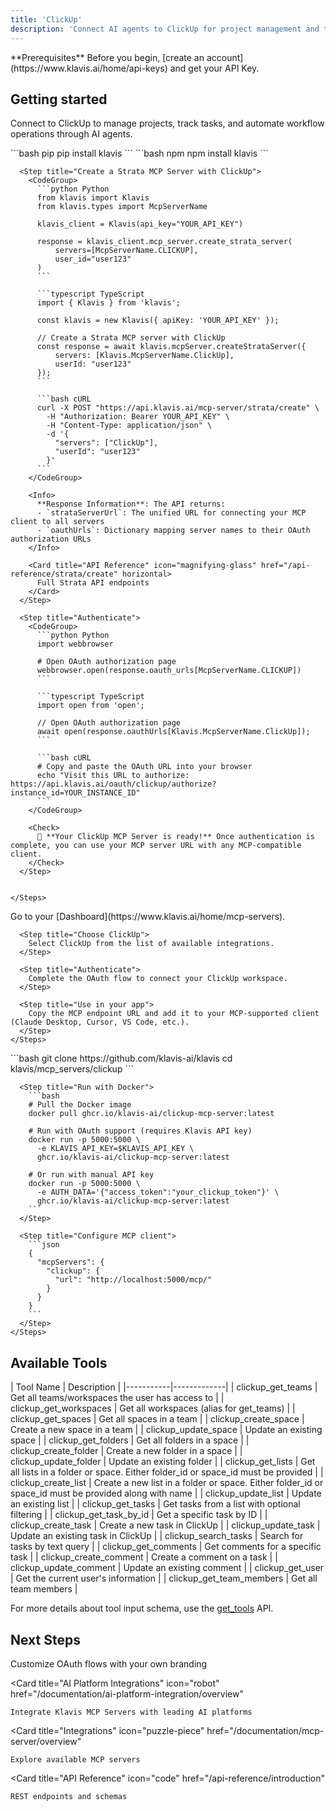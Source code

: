 ```yaml
---
title: 'ClickUp'
description: 'Connect AI agents to ClickUp for project management and task tracking'
---
```


<Info>
  **Prerequisites**
  Before you begin, [create an account](https://www.klavis.ai/home/api-keys) and get your API Key.
</Info>

## Getting started

Connect to ClickUp to manage projects, track tasks, and automate workflow operations through AI agents.

<Tabs>
  <Tab title="API">
    <Steps>
      <Step title="Install the SDKs (optional)">
        <CodeGroup>
          ```bash pip
          pip install klavis
          ```
          ```bash npm
          npm install klavis
          ```
        </CodeGroup>
      </Step>
      
      <Step title="Create a Strata MCP Server with ClickUp">
        <CodeGroup>
          ```python Python
          from klavis import Klavis
          from klavis.types import McpServerName
          
          klavis_client = Klavis(api_key="YOUR_API_KEY")
          
          response = klavis_client.mcp_server.create_strata_server(
              servers=[McpServerName.CLICKUP],
              user_id="user123"
          )
          ```
          
          ```typescript TypeScript
          import { Klavis } from 'klavis';
          
          const klavis = new Klavis({ apiKey: 'YOUR_API_KEY' });
          
          // Create a Strata MCP server with ClickUp
          const response = await klavis.mcpServer.createStrataServer({
              servers: [Klavis.McpServerName.ClickUp],
              userId: "user123"
          });
          ```
          
          ```bash cURL
          curl -X POST "https://api.klavis.ai/mcp-server/strata/create" \
            -H "Authorization: Bearer YOUR_API_KEY" \
            -H "Content-Type: application/json" \
            -d '{
              "servers": ["ClickUp"],
              "userId": "user123"
            }'
          ```
        </CodeGroup>
        
        <Info>
          **Response Information**: The API returns:
          - `strataServerUrl`: The unified URL for connecting your MCP client to all servers
          - `oauthUrls`: Dictionary mapping server names to their OAuth authorization URLs
        </Info>

        <Card title="API Reference" icon="magnifying-glass" href="/api-reference/strata/create" horizontal>
          Full Strata API endpoints
        </Card>
      </Step>
      
      <Step title="Authenticate">
        <CodeGroup>
          ```python Python
          import webbrowser
          
          # Open OAuth authorization page
          webbrowser.open(response.oauth_urls[McpServerName.CLICKUP])
          ```
          
          ```typescript TypeScript
          import open from 'open';
          
          // Open OAuth authorization page
          await open(response.oauthUrls[Klavis.McpServerName.ClickUp]);
          ```
          
          ```bash cURL
          # Copy and paste the OAuth URL into your browser
          echo "Visit this URL to authorize: https://api.klavis.ai/oauth/clickup/authorize?instance_id=YOUR_INSTANCE_ID"
          ```
        </CodeGroup>
        
        <Check>
          🎉 **Your ClickUp MCP Server is ready!** Once authentication is complete, you can use your MCP server URL with any MCP-compatible client.
        </Check>
      </Step>
      

    </Steps>
  </Tab>
  
  <Tab title="UI">
    <Steps>
      <Step title="Open Dashboard">
        Go to your [Dashboard](https://www.klavis.ai/home/mcp-servers).
      </Step>
      
      <Step title="Choose ClickUp">
        Select ClickUp from the list of available integrations.
      </Step>
      
      <Step title="Authenticate">
        Complete the OAuth flow to connect your ClickUp workspace.
      </Step>
      
      <Step title="Use in your app">
        Copy the MCP endpoint URL and add it to your MCP-supported client (Claude Desktop, Cursor, VS Code, etc.).
      </Step>
    </Steps>
  </Tab>
  
  <Tab title="Open Source">
    <Steps>
      <Step title="Clone repository (for developers to build from source)">
        ```bash
        git clone https://github.com/klavis-ai/klavis
        cd klavis/mcp_servers/clickup
        ```
      </Step>
      
      <Step title="Run with Docker">
        ```bash
        # Pull the Docker image
        docker pull ghcr.io/klavis-ai/clickup-mcp-server:latest
        
        # Run with OAuth support (requires Klavis API key)
        docker run -p 5000:5000 \
          -e KLAVIS_API_KEY=$KLAVIS_API_KEY \
          ghcr.io/klavis-ai/clickup-mcp-server:latest
        
        # Or run with manual API key
        docker run -p 5000:5000 \
          -e AUTH_DATA='{"access_token":"your_clickup_token"}' \
          ghcr.io/klavis-ai/clickup-mcp-server:latest
        ```
      </Step>
      
      <Step title="Configure MCP client">
        ```json
        {
          "mcpServers": {
            "clickup": {
              "url": "http://localhost:5000/mcp/"
            }
          }
        }
        ```
      </Step>
    </Steps>
  </Tab>
</Tabs>

## Available Tools

<Accordion title="Tools Information">
| Tool Name | Description |
|-----------|-------------|
| clickup_get_teams | Get all teams/workspaces the user has access to |
| clickup_get_workspaces | Get all workspaces (alias for get_teams) |
| clickup_get_spaces | Get all spaces in a team |
| clickup_create_space | Create a new space in a team |
| clickup_update_space | Update an existing space |
| clickup_get_folders | Get all folders in a space |
| clickup_create_folder | Create a new folder in a space |
| clickup_update_folder | Update an existing folder |
| clickup_get_lists | Get all lists in a folder or space. Either folder_id or space_id must be provided |
| clickup_create_list | Create a new list in a folder or space. Either folder_id or space_id must be provided along with name |
| clickup_update_list | Update an existing list |
| clickup_get_tasks | Get tasks from a list with optional filtering |
| clickup_get_task_by_id | Get a specific task by ID |
| clickup_create_task | Create a new task in ClickUp |
| clickup_update_task | Update an existing task in ClickUp |
| clickup_search_tasks | Search for tasks by text query |
| clickup_get_comments | Get comments for a specific task |
| clickup_create_comment | Create a comment on a task |
| clickup_update_comment | Update an existing comment |
| clickup_get_user | Get the current user's information |
| clickup_get_team_members | Get all team members |
</Accordion>

<Note>For more details about tool input schema, use the [get_tools](https://docs.klavis.ai/api-reference/mcp-server/get-tools) API.</Note>

## Next Steps

<CardGroup>
  <Card
    title="White-label Authentication"
    icon="palette"
    href="/documentation/auth/white-label"
  >
    Customize OAuth flows with your own branding
  </Card>
  
  <Card
    title="AI Platform Integrations"
    icon="robot"
    href="/documentation/ai-platform-integration/overview"
  >
    Integrate Klavis MCP Servers with leading AI platforms
  </Card>
  
  <Card
    title="Integrations"
    icon="puzzle-piece"
    href="/documentation/mcp-server/overview"
  >
    Explore available MCP servers
  </Card>
  
  <Card
    title="API Reference"
    icon="code"
    href="/api-reference/introduction"
  >
    REST endpoints and schemas
  </Card>
</CardGroup> 